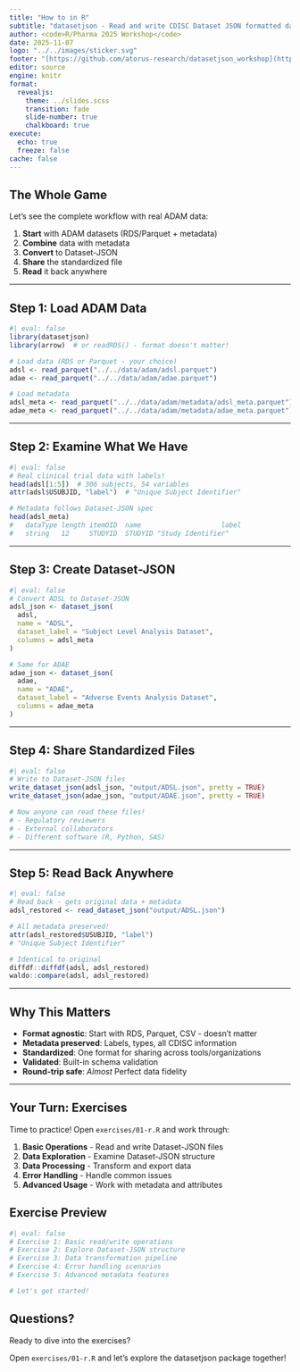```yaml
---
title: "How to in R"
subtitle: "datasetjson - Read and write CDISC Dataset JSON formatted datasets in R and Python"
author: <code>R/Pharma 2025 Workshop</code>
date: 2025-11-07
logo: "../../images/sticker.svg"
footer: "[https://github.com/atorus-research/datasetjson_workshop](https://github.com/atorus-research/datasetjson_workshop)" 
editor: source
engine: knitr
format: 
  revealjs: 
    theme: ../slides.scss
    transition: fade
    slide-number: true
    chalkboard: true
execute:
  echo: true
  freeze: false
cache: false
---
```


## The Whole Game

Let's see the complete workflow with real ADAM data:

::: {.incremental}
1. **Start** with ADAM datasets (RDS/Parquet + metadata)
2. **Combine** data with metadata 
3. **Convert** to Dataset-JSON
4. **Share** the standardized file
5. **Read** it back anywhere
:::

---

## Step 1: Load ADAM Data

```r
#| eval: false
library(datasetjson)
library(arrow)  # or readRDS() - format doesn't matter!

# Load data (RDS or Parquet - your choice)
adsl <- read_parquet("../../data/adam/adsl.parquet")
adae <- read_parquet("../../data/adam/adae.parquet")

# Load metadata
adsl_meta <- read_parquet("../../data/adam/metadata/adsl_meta.parquet")
adae_meta <- read_parquet("../../data/adam/metadata/adae_meta.parquet")
```

---

## Step 2: Examine What We Have

```r
#| eval: false
# Real clinical trial data with labels!
head(adsl[1:5])  # 306 subjects, 54 variables
attr(adsl$USUBJID, "label")  # "Unique Subject Identifier"

# Metadata follows Dataset-JSON spec
head(adsl_meta)
#   dataType length itemOID  name                    label
#   string   12     STUDYID  STUDYID "Study Identifier"
```

---

## Step 3: Create Dataset-JSON

```r
#| eval: false
# Convert ADSL to Dataset-JSON
adsl_json <- dataset_json(
  adsl,
  name = "ADSL", 
  dataset_label = "Subject Level Analysis Dataset",
  columns = adsl_meta
)

# Same for ADAE
adae_json <- dataset_json(
  adae,
  name = "ADAE",
  dataset_label = "Adverse Events Analysis Dataset", 
  columns = adae_meta
)
```

---

## Step 4: Share Standardized Files

```r
#| eval: false
# Write to Dataset-JSON files
write_dataset_json(adsl_json, "output/ADSL.json", pretty = TRUE)
write_dataset_json(adae_json, "output/ADAE.json", pretty = TRUE)

# Now anyone can read these files!
# - Regulatory reviewers
# - External collaborators  
# - Different software (R, Python, SAS)
```

---

## Step 5: Read Back Anywhere

```r
#| eval: false
# Read back - gets original data + metadata
adsl_restored <- read_dataset_json("output/ADSL.json")

# All metadata preserved!
attr(adsl_restored$USUBJID, "label")
# "Unique Subject Identifier"

# Identical to original
diffdf::diffdf(adsl, adsl_restored)
waldo::compare(adsl, adsl_restored)
```

---

## Why This Matters

::: {.incremental}
- **Format agnostic**: Start with RDS, Parquet, CSV - doesn't matter
- **Metadata preserved**: Labels, types, all CDISC information
- **Standardized**: One format for sharing across tools/organizations
- **Validated**: Built-in schema validation
- **Round-trip safe**: _Almost_ Perfect data fidelity
:::

---

<!-- ## The datasetjson R Package -->

<!-- ::: {.incremental} -->
<!-- - CRAN package for reading and writing Dataset-JSON files -->
<!-- - Simple, intuitive API -->
<!-- - Seamless integration with R data.frame objects -->
<!-- - Preserves CDISC metadata and structure -->
<!-- - Built-in validation and error handling -->
<!-- ::: -->

<!-- ## Installation -->

<!-- ```{r} -->
<!-- #| eval: false -->
<!-- # From CRAN -->
<!-- install.packages("datasetjson") -->

<!-- # Development version -->
<!-- # remotes::install_github("atorus-research/datasetjson") -->
<!-- ``` -->

<!-- ```{r} -->
<!-- #| echo: false -->
<!-- library(datasetjson) -->
<!-- ``` -->

<!-- ## Core Functions -->

<!-- ::: {.incremental} -->
<!-- - `dataset_json()` - Create datasetjson object from data.frame -->
<!-- - `write_dataset_json()` - Write datasetjson object to file -->
<!-- - `read_dataset_json()` - Read Dataset-JSON files to data.frame -->
<!-- - Helper functions for metadata: `set_*()` functions -->
<!-- ::: -->

<!-- ## Reading Dataset-JSON Files -->

<!-- ```{r} -->
<!-- #| eval: false -->
<!-- # Read from file -->
<!-- df <- read_dataset_json("path/to/file.json") -->

<!-- # Read from URL -->
<!-- df <- read_dataset_json("https://example.com/data.json") -->

<!-- # Returns a standard R data.frame -->
<!-- class(df) -->
<!-- head(df) -->
<!-- ``` -->

<!-- ## Writing Dataset-JSON Files -->

<!-- ```{r} -->
<!-- #| eval: false -->
<!-- # Create sample data -->
<!-- df <- data.frame( -->
<!--   USUBJID = c("001", "002", "003"), -->
<!--   AGE = c(25, 30, 35), -->
<!--   SEX = c("M", "F", "M") -->
<!-- ) -->

<!-- # Create datasetjson object and write to file -->
<!-- ds_json <- dataset_json(df, name = "DEMO", dataset_label = "Demographics") -->
<!-- write_dataset_json(ds_json, "output.json") -->
<!-- ``` -->

<!-- ## Demo: Working with Built-in Data -->

<!-- ```{r} -->
<!-- # Load sample data -->
<!-- data("iris") -->
<!-- head(iris, 3) -->
<!-- ``` -->

<!-- ## Demo: Convert to Dataset-JSON -->

<!-- ```{r} -->
<!-- # Convert iris to Dataset-JSON format -->
<!-- iris_json <- dataset_json(iris, name = "IRIS", dataset_label = "Iris Dataset") -->

<!-- # Examine structure -->
<!-- names(iris_json) -->
<!-- ``` -->

<!-- ## Demo: Dataset-JSON Structure -->

<!-- ```{r} -->
<!-- # View metadata -->
<!-- iris_json$clinicalData$studyOID -->
<!-- iris_json$clinicalData$metaDataVersionOID -->

<!-- # View column information -->
<!-- length(iris_json$clinicalData$itemGroupData$IG.IRIS$items) -->
<!-- ``` -->

<!-- ## Demo: Write and Read Back -->

<!-- ```{r} -->
<!-- #| eval: false -->
<!-- # Create datasetjson object and write to file -->
<!-- iris_ds <- dataset_json(iris, name = "IRIS", dataset_label = "Iris Dataset") -->
<!-- write_dataset_json(iris_ds, "iris_dataset.json") -->

<!-- # Read back -->
<!-- iris_restored <- read_dataset_json("iris_dataset.json") -->

<!-- # Verify identical -->
<!-- identical(iris, iris_restored) -->
<!-- ``` -->

<!-- ## Metadata Handling -->

<!-- ::: {.incremental} -->
<!-- - Automatic data type detection -->
<!-- - Preserves column labels and formats -->
<!-- - Handles missing values appropriately -->
<!-- - Maintains CDISC compliance -->
<!-- ::: -->

<!-- ## Data Type Mapping -->

<!-- | R Type | Dataset-JSON Type | -->
<!-- |--------|-------------------| -->
<!-- | character | text | -->
<!-- | numeric | float | -->
<!-- | integer | integer | -->
<!-- | logical | text | -->
<!-- | Date | date | -->
<!-- | POSIXct | datetime | -->

<!-- ## Advanced Features -->

<!-- ```{r} -->
<!-- #| eval: false -->
<!-- # Custom metadata with column definitions -->
<!-- columns <- data.frame( -->
<!--   itemOID = c("IT.X", "IT.Y"), -->
<!--   name = c("x", "y"), -->
<!--   label = c("Subject ID", "Treatment Group"), -->
<!--   dataType = c("integer", "text") -->
<!-- ) -->

<!-- df <- data.frame(x = 1:3, y = letters[1:3]) -->
<!-- json_data <- dataset_json(df, columns = columns) -->
<!-- ``` -->

<!-- ## Error Handling -->

<!-- ```{r} -->
<!-- #| eval: false -->
<!-- # Invalid file handling -->
<!-- tryCatch({ -->
<!--   df <- read_dataset_json("nonexistent.json") -->
<!-- }, error = function(e) { -->
<!--   message("File not found: ", e$message) -->
<!-- }) -->

<!-- # Validation on write -->
<!-- tryCatch({ -->
<!--   write_dataset_json(invalid_data, "output.json") -->
<!-- }, error = function(e) { -->
<!--   message("Validation error: ", e$message) -->
<!-- }) -->
<!-- ``` -->

<!-- ## Best Practices -->

<!-- ::: {.incremental} -->
<!-- - Always validate your data before writing -->
<!-- - Use meaningful file names and paths -->
<!-- - Check data types after reading -->
<!-- - Handle errors gracefully in production code -->
<!-- - Document your Dataset-JSON workflows -->
<!-- ::: -->

<!-- ## Integration with Other Packages -->

<!-- ```{r} -->
<!-- #| eval: false -->
<!-- library(dplyr) -->
<!-- library(datasetjson) -->

<!-- # Process data with dplyr, then export -->
<!-- filtered_cars <- mtcars %>% -->
<!--   filter(mpg > 20) %>% -->
<!--   select(mpg, cyl, hp) -->

<!-- ds <- dataset_json(filtered_cars, name = "CARS", dataset_label = "Filtered Cars") -->
<!-- write_dataset_json(ds, "filtered_cars.json") -->
<!-- ``` -->

## Your Turn: Exercises

Time to practice! Open `exercises/01-r.R` and work through:

::: {.incremental}
1. **Basic Operations** - Read and write Dataset-JSON files
2. **Data Exploration** - Examine Dataset-JSON structure  
3. **Data Processing** - Transform and export data
4. **Error Handling** - Handle common issues
5. **Advanced Usage** - Work with metadata and attributes
:::

## Exercise Preview

```r
#| eval: false
# Exercise 1: Basic read/write operations
# Exercise 2: Explore Dataset-JSON structure
# Exercise 3: Data transformation pipeline
# Exercise 4: Error handling scenarios
# Exercise 5: Advanced metadata features

# Let's get started!
```

## Questions?

::: {.center}
Ready to dive into the exercises?

Open `exercises/01-r.R` and let's explore the datasetjson package together!
:::